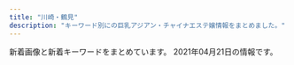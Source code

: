 ```yaml
---
title: "川崎・鶴見"
description: "キーワード別にの巨乳アジアン・チャイナエステ嬢情報をまとめました。"
---
```


新着画像と新着キーワードをまとめています。
2021年04月21日の情報です。

<DmmAffiliateIns />
<KeywordTable
  shops={
    [
    {
        "img_links": [
            "http://t-lucky.work/sp/images/menu/top.jpg",
            "http://t-lucky.work/sp/images/topgirl.jpg",
            "http://t-lucky.work/staff/yumi.jpg",
            "http://t-lucky.work/sp/images/rec1.jpg",
            "http://t-lucky.work/sp/staff/aya.jpg",
            "http://t-lucky.work/sp/staff/yuyu.jpg",
            "http://t-lucky.work/sp/staff/yuki.jpg",
            "http://t-lucky.work/sp/images/pc.jpg",
            "http://t-lucky.work/img/mika1.jpg",
            "http://t-lucky.work/images/6.jpg",
            "http://t-lucky.work/sp/images/ac1.jpg",
            "http://t-lucky.work/staff/aya.jpg",
            "http://t-lucky.work/staff/emi.jpg",
            "http://t-lucky.work/images/b3.jpg",
            "http://t-lucky.work/images/sm.jpg",
            "http://t-lucky.work/img/aya1.jpg",
            "http://t-lucky.work/images/int2.jpg",
            "http://t-lucky.work/sp/img/mika1.jpg",
            "http://t-lucky.work/images/1.jpg",
            "http://t-lucky.work/images/news.jpg",
            "http://t-lucky.work/sp/images/b3.jpg",
            "http://t-lucky.work/sp/menu/interior.jpg",
            "http://t-lucky.work/images/tr.jpg",
            "http://t-lucky.work/sp/images/newsb.jpg",
            "http://t-lucky.work/sp/img/aya1.jpg",
            "http://t-lucky.work/images/sys3.jpg",
            "http://t-lucky.work/sp/staff/rei.jpg",
            "http://t-lucky.work/sp/staff/mika.jpg",
            "http://t-lucky.work/sp/staff/mimi.jpg",
            "http://t-lucky.work/staff/yuyu.jpg",
            "http://t-lucky.work/images/7.jpg",
            "http://t-lucky.work/img/yuki1.jpg",
            "http://t-lucky.work/sp/images/b2.jpg",
            "http://t-lucky.work/images/b2.jpg",
            "http://t-lucky.work/images/8.jpg",
            "http://t-lucky.work/sp/images/footer.jpg",
            "http://t-lucky.work/img/mimi1.jpg",
            "http://t-lucky.work/sp/images/interior_t.jpg",
            "http://t-lucky.work/staff/mika.jpg",
            "http://t-lucky.work/sp/img/emi1.jpg",
            "http://t-lucky.work/sp/images/b1.jpg",
            "http://t-lucky.work/sp/images/head.jpg",
            "http://t-lucky.work/images/ta.jpg",
            "http://t-lucky.work/img/rei1.jpg",
            "http://t-lucky.work/sp/images/news.jpg",
            "http://t-lucky.work/sp/images/staff_t.jpg",
            "http://t-lucky.work/sp/staff/emi.jpg",
            "http://t-lucky.work/images/9.jpg",
            "http://t-lucky.work/images/staff_t.jpg",
            "http://t-lucky.work/sp/img/yuyu1.jpg",
            "http://t-lucky.work/sp/menu/staff.jpg",
            "http://t-lucky.work/staff/rina.jpg",
            "http://t-lucky.work/images/4.jpg",
            "http://t-lucky.work/images/sys1.jpg",
            "http://t-lucky.work/sp/images/int2.jpg",
            "http://t-lucky.work/images/5.jpg",
            "http://t-lucky.work/staff/rei.jpg",
            "http://t-lucky.work/sp/menu/top.jpg",
            "http://t-lucky.work/staff/mimi.jpg",
            "http://t-lucky.work/img/emi1.jpg",
            "http://t-lucky.work/sp/staff/yumi.jpg",
            "http://t-lucky.work/sp/images/sys2.jpg",
            "http://t-lucky.work/sp/images/tel.jpg",
            "http://t-lucky.work/images/sys2.jpg",
            "http://t-lucky.work/staff/yuki.jpg",
            "http://t-lucky.work/images/interior_t.jpg",
            "http://t-lucky.work/sp/images/menu/staff.jpg",
            "http://t-lucky.work/sp/img/yuki1.jpg",
            "http://t-lucky.work/images/3.jpg",
            "http://t-lucky.work/img/yuyu1.jpg",
            "http://t-lucky.work/images/2.jpg",
            "http://t-lucky.work/img/rina1.jpg",
            "http://t-lucky.work/images/int1.jpg",
            "http://t-lucky.work/sp/img/mimi1.jpg",
            "http://t-lucky.work/images/b1.jpg",
            "http://t-lucky.work/sp/images/int1.jpg",
            "http://t-lucky.work/sp/images/sys1.jpg",
            "http://t-lucky.work/sp/img/rina1.jpg",
            "http://t-lucky.work/img/yumi1.jpg",
            "http://t-lucky.work/sp/staff/rina.jpg",
            "http://t-lucky.work/images/sys4.jpg",
            "http://t-lucky.work/images/head.jpg",
            "http://t-lucky.work/sp/images/top.jpg",
            "http://t-lucky.work/sp/img/rei1.jpg",
            "http://t-lucky.work/sp/img/yumi1.jpg",
            "http://t-lucky.work/images/line.png"
        ],
        "keywords": {},
        "station": "\u9db4\u898b\u99c5\u6771\u53e3",
        "name": "Lucky\u30fb\u30e9\u30c3\u30ad\u30fc",
        "url": "http://t-lucky.work/"
    },
    {
        "img_links": [
            "http://es-china.info/images/room2.jpg",
            "http://es-china.info/staff/emi2.jpg",
            "http://es-china.info/staff/ran2.jpg",
            "http://es-china.info/images/s_zysx.png",
            "http://es-china.info/images/line.png",
            "http://es-china.info/staff/risa2.jpg",
            "http://es-china.info/staff/emi1.jpg",
            "http://es-china.info/images/room3.jpg",
            "http://es-china.info/staff/mimi1.jpg",
            "http://es-china.info/images/s_pickup.png",
            "http://es-china.info/images/s_staff.png",
            "http://es-china.info/staff/sayuri1.jpg",
            "http://es-china.info/staff/sasa2.jpg",
            "http://es-china.info/images/no1.png",
            "http://es-china.info/staff/sasa1.jpg",
            "http://es-china.info/images/s_ranking.png",
            "http://es-china.info/staff/risa1.jpg",
            "http://es-china.info/images/mobile.jpg",
            "http://es-china.info/staff/sayuri2.jpg",
            "http://es-china.info/images/s_news.png",
            "http://es-china.info/staff/ran1.jpg",
            "http://es-china.info/images/room4.jpg",
            "http://es-china.info/images/r3.jpg",
            "http://es-china.info/staff/mimi2.jpg",
            "http://es-china.info/images/s_newface.png",
            "http://es-china.info/images/room1.jpg",
            "http://es-china.info/staff/sayuri3.jpg"
        ],
        "name": "\u7652\u5065\u697d",
        "keywords": {
            "C": 13
        },
        "url": "http://es-china.info/",
        "station": "JR\u5ddd\u5d0e\u99c5\u6771\u53e3"
    },
    {
        "station": "JR\u5ddd\u5d0e\u99c5\u6771\u53e3",
        "img_links": [
            "http://www.iyasi-massage.com/images/gallery/gallery_01.jpg",
            "http://www.iyasi-massage.com/images/top/top_05.jpg",
            "http://www.iyasi-massage.com/images/staff/sta_08.jpg",
            "http://www.iyasi-massage.com/images/staff/sta_03.jpg",
            "http://www.iyasi-massage.com/images/home/index_tel.jpg",
            "http://www.iyasi-massage.com/images/staff/sta_01.jpg",
            "http://www.iyasi-massage.com/images/staff/sta_0z2.jpg",
            "http://www.iyasi-massage.com/images/home/QR.png",
            "http://www.iyasi-massage.com/images/home/index_page_top.jpg",
            "http://www.iyasi-massage.com/images/staff_image/staff_d06.jpg",
            "http://www.iyasi-massage.com/images/staff/sta_04.jpg",
            "http://www.iyasi-massage.com/images/gallery/gallery_403.jpg",
            "http://www.iyasi-massage.com/images/staff_one/staff_one_04.jpg",
            "http://www.iyasi-massage.com/images/staff/staff_top.jpg",
            "http://www.iyasi-massage.com/images/staff/sta_021.jpg",
            "http://www.iyasi-massage.com/images/system/syatem_301.jpg",
            "http://www.iyasi-massage.com/images/top/top_02.jpg",
            "http://www.iyasi-massage.com/images/gallery/gallery_404.jpg",
            "http://www.iyasi-massage.com/images/staff/sta_023.jpg",
            "http://www.iyasi-massage.com/images/staff/sta_0z6.jpg",
            "http://www.iyasi-massage.com/images/staff_one/staff_one_02.jpg",
            "http://www.iyasi-massage.com/images/staff/sta_0z9.jpg",
            "http://www.iyasi-massage.com/images/staff_image/staff_d01.jpg",
            "http://www.iyasi-massage.com/images/staff/sta_010.jpg",
            "http://www.iyasi-massage.com/images/top/top_06.jpg",
            "http://www.iyasi-massage.com/images/staff_one/staff_one_07.png",
            "http://www.iyasi-massage.com/images/system/syatem_303.jpg",
            "http://www.iyasi-massage.com/images/gallery/gallery_101.jpg",
            "http://www.iyasi-massage.com/images/gallery/gallery_401.jpg",
            "http://www.iyasi-massage.com/images/staff_image/staff_d03.jpg",
            "http://www.iyasi-massage.com/images/staff_one/staff_one_03.jpg",
            "http://www.iyasi-massage.com/images/gallery/gallery_top.jpg",
            "http://www.iyasi-massage.com/images/home/index_qup.jpg",
            "http://www.iyasi-massage.com/images/top/top_04.jpg",
            "http://www.iyasi-massage.com/images/gallery/gallery_402.jpg",
            "http://www.iyasi-massage.com/images/gallery/gallery_102.jpg",
            "http://www.iyasi-massage.com/images/staff/sta_06.jpg",
            "http://www.iyasi-massage.com/images/home/index_04.jpg",
            "http://www.iyasi-massage.com/images/home/top_qp.jpg",
            "http://www.iyasi-massage.com/images/staff_one/staff_one_top.jpg",
            "http://www.iyasi-massage.com/images/staff/sta_0z12.jpg",
            "http://www.iyasi-massage.com/images/staff_image/staff_d05.jpg",
            "http://www.iyasi-massage.com/images/top/top_08.png",
            "http://www.iyasi-massage.com/images/gallery/gallery_103.jpg",
            "http://www.iyasi-massage.com/images/staff_one/staff_one_05.jpg",
            "http://www.iyasi-massage.com/images/staff_one/staff_one_08.png",
            "http://www.iyasi-massage.com/images/staff_image/staff_d04.jpg",
            "http://www.iyasi-massage.com/images/staff/sta_0z8.jpg",
            "http://www.iyasi-massage.com/images/top/top_01.jpg",
            "http://www.iyasi-massage.com/images/staff/sta_07.jpg",
            "http://www.iyasi-massage.com/images/top/top_03.jpg",
            "http://www.iyasi-massage.com/images/system/syatem_302.jpg",
            "http://www.iyasi-massage.com/images/staff_image/staff_d02.jpg",
            "http://www.iyasi-massage.com/images/home/index_03.jpg",
            "http://www.iyasi-massage.com/images/staff/sta_0z10.jpg",
            "http://www.iyasi-massage.com/images/gallery/gallery_104.jpg",
            "http://www.iyasi-massage.com/images/staff_one/staff_one_01.jpg"
        ],
        "name": "\u6843\u6e90\u90f7",
        "url": "http://www.iyasi-massage.com/",
        "keywords": {}
    },
    {
        "url": "http://www.crownman.tank.jp/",
        "img_links": [
            "http://www.crownman.tank.jp/public/20200130-023314-296.png",
            "http://www.crownman.tank.jp/images/br1.png",
            "http://www.crownman.tank.jp/public/20210219-091840-338.jpeg",
            "http://www.crownman.tank.jp/public/20181101-091932-723.jpeg",
            "http://www.crownman.tank.jp/public/20190928-232507-304.jpeg",
            "http://www.crownman.tank.jp/images/guest.png",
            "http://www.crownman.tank.jp/public/20181102-021325-742.jpeg",
            "http://www.crownman.tank.jp/images/jt.png",
            "http://www.crownman.tank.jp/public/20190928-012818-601.png",
            "http://www.crownman.tank.jp/images/lj.png",
            "http://www.crownman.tank.jp/public/20210128-093735-441.jpeg",
            "http://www.crownman.tank.jp/public/20210319-004011-852.jpeg",
            "http://www.crownman.tank.jp/public/20200922-152824-158.jpeg",
            "http://www.crownman.tank.jp/public/20210309-102855-324.jpeg",
            "http://www.crownman.tank.jp/public/20201225-105416-366.jpeg",
            "http://www.crownman.tank.jp/public/20181103-143855-981.jpeg",
            "http://www.crownman.tank.jp/public/20190103-235102-103.jpeg",
            "http://www.crownman.tank.jp/public/20201114-223303-188.jpeg",
            "http://www.crownman.tank.jp/images/contact.png",
            "http://www.crownman.tank.jp/public/20190614-225752-699.jpeg",
            "http://www.crownman.tank.jp/images/h4.jpg",
            "http://www.crownman.tank.jp/images/h5.jpg",
            "http://www.crownman.tank.jp/public/20201211-095701-493.jpeg",
            "http://www.crownman.tank.jp/public/20201016-024617-911.jpeg",
            "http://www.crownman.tank.jp/images/fj.png",
            "http://www.crownman.tank.jp/public/20210214-132800-589.jpeg",
            "http://www.crownman.tank.jp/public/20181102-021343-999.jpeg",
            "http://www.crownman.tank.jp/images/h01.jpg",
            "http://www.crownman.tank.jp/public/20181126-115300-843.jpeg",
            "http://www.crownman.tank.jp/public/20190512-114325-285.jpeg",
            "http://www.crownman.tank.jp/public/20201211-095449-581.jpeg",
            "http://www.crownman.tank.jp/images/h3.jpg",
            "http://www.crownman.tank.jp/public/20190410-032921-983.jpeg",
            "http://www.crownman.tank.jp/images/br.png",
            "http://www.crownman.tank.jp/images/scrollToTop.png",
            "http://www.crownman.tank.jp/public/20200928-014318-832.jpeg",
            "http://www.crownman.tank.jp/public/20210315-113348-885.jpeg",
            "http://www.crownman.tank.jp/public/20210217-094543-773.jpeg",
            "http://www.crownman.tank.jp/public/20200304-222724-586.jpeg",
            "http://www.crownman.tank.jp/public/20190920-175927-867.png",
            "http://www.crownman.tank.jp/public/20200829-001214-615.jpeg",
            "http://www.crownman.tank.jp/public/20191017-031453-306.jpeg",
            "http://www.crownman.tank.jp/public/20191122-211211-352.jpeg",
            "http://www.crownman.tank.jp/public/20190321-014538-796.jpeg",
            "http://www.crownman.tank.jp/public/20210208-142304-974.jpeg",
            "http://www.crownman.tank.jp/public/20210414-180217-393.jpeg",
            "http://www.crownman.tank.jp/public/20200829-204316-579.jpeg",
            "http://www.crownman.tank.jp/public/20210226-091700-151.jpeg",
            "http://www.crownman.tank.jp/public/20190404-200155-177.jpeg",
            "http://www.crownman.tank.jp/public/20181102-021404-733.jpeg",
            "http://www.crownman.tank.jp/public/20191102-172721-416.jpeg",
            "http://www.crownman.tank.jp/ueditor/php/upload/image/20181102/1541123069868367.jpg",
            "http://www.crownman.tank.jp/public/20210225-132107-806.jpeg",
            "http://www.crownman.tank.jp/public/20190516-130732-500.jpeg",
            "http://www.crownman.tank.jp/public/20181102-021419-221.jpeg",
            "http://www.crownman.tank.jp/public/20200204-100659-677.jpeg",
            "http://www.crownman.tank.jp/ueditor/php/upload/image/20200828/1598625782230952.jpeg",
            "http://www.crownman.tank.jp/public/20190809-023452-629.jpeg",
            "http://www.crownman.tank.jp/public/20191030-124226-262.jpeg",
            "http://www.crownman.tank.jp/images/h02.jpg",
            "http://www.crownman.tank.jp/images/zj.png",
            "http://www.crownman.tank.jp/images/xw.png",
            "http://www.crownman.tank.jp/images/lyb.png"
        ],
        "station": "JR\u9db4\u898b\u99c5",
        "keywords": {
            "\u30bb\u30af\u30b7\u30fc": 2
        },
        "name": "\u30af\u30e9\u30a6\u30f3\u30fbCrown"
    },
    {
        "keywords": {
            "D": 9,
            "86": 9
        },
        "name": "\u53f0\u6e7e\u5f0f\u9db4\u898b\u30ea\u30e9\u30af\u30bc\u30fc\u30b7\u30e7\u30f3",
        "url": "http://xn--vckg5a9gugx77pgi4bmma.net/",
        "station": "JR\u9db4\u898b\u99c5\u6771\u53e3",
        "img_links": [
            "http://xn--vckg5a9gugx77pgi4bmma.net/images/cg02.jpg",
            "http://xn--vckg5a9gugx77pgi4bmma.net/images/sruru.jpg",
            "http://xn--vckg5a9gugx77pgi4bmma.net/images/r0.jpg",
            "http://xn--vckg5a9gugx77pgi4bmma.net/images/news.png",
            "http://xn--vckg5a9gugx77pgi4bmma.net/images/cg01.jpg",
            "http://xn--vckg5a9gugx77pgi4bmma.net/images/precau.png",
            "http://xn--vckg5a9gugx77pgi4bmma.net/images/top.png",
            "http://xn--vckg5a9gugx77pgi4bmma.net/images/cg03.jpg",
            "http://xn--vckg5a9gugx77pgi4bmma.net/images/staff_s.png",
            "http://xn--vckg5a9gugx77pgi4bmma.net/images/evetop.png",
            "http://xn--vckg5a9gugx77pgi4bmma.net/images/kan.jpg"
        ]
    },
    {
        "keywords": {
            "C": 16,
            "83": 2,
            "82": 2
        },
        "url": "http://kafu.ests.co/",
        "img_links": [
            "http://kafu.ests.co/images/nbj3.jpg",
            "http://kafu.ests.co/images/s_staff1.jpg",
            "http://kafu.ests.co/images/s_link.jpg",
            "http://kafu.ests.co/images/s_pick.jpg",
            "http://kafu.ests.co/images/room2.jpg",
            "http://kafu.ests.co/photos/sites/7/2017/10/2017101205420065.jpg",
            "http://kafu.ests.co/images/room3.jpg",
            "http://kafu.ests.co/images/nbj1.jpg",
            "http://kafu.ests.co/images/room1.jpg",
            "http://kafu.ests.co/images/line.jpg",
            "http://kafu.ests.co/images/s_news.jpg",
            "http://kafu.ests.co/photos/sites/7/2017/10/2017100904034561.png",
            "http://kafu.ests.co/images/top.png",
            "http://kafu.ests.co/photos/sites/7/2017/10/2017100904034443.png",
            "http://kafu.ests.co/images/mobile.jpg",
            "http://kafu.ests.co/images/s_face.jpg",
            "http://kafu.ests.co/images/s_staff.jpg",
            "http://kafu.ests.co/images/n3.jpg",
            "http://kafu.ests.co/images/room4.jpg",
            "http://kafu.ests.co/photos/sites/7/2017/10/2017101205420191.jpg",
            "http://kafu.ests.co/images/n1.jpg",
            "http://kafu.ests.co/photos/sites/7/2017/02/2.jpg",
            "http://kafu.ests.co/images/face_bj3.jpg",
            "http://kafu.ests.co/images/s_mobile.jpg",
            "http://kafu.ests.co/photos/sites/7/2017/02/1.jpg",
            "http://kafu.ests.co/images/face_bj.jpg"
        ],
        "station": "JR\u77e2\u5411\u99c5\u897f\u53e3",
        "name": "\u5bf5\u6df1\u82b1\u98a8"
    },
    {
        "keywords": {
            "86": 1,
            "D": 2,
            "C": 12,
            "87": 1
        },
        "name": "\u671d\u9732",
        "url": "http://asatsuyu-es.com/",
        "img_links": [
            "http://asatsuyu-es.com/images/picktiao.jpg",
            "http://asatsuyu-es.com/images/newfacetiao.jpg",
            "http://asatsuyu-es.com/images/st04.jpg",
            "http://asatsuyu-es.com/images/st03.jpg",
            "http://asatsuyu-es.com/images/room1.jpg",
            "http://asatsuyu-es.com/images/st05b.jpg",
            "http://asatsuyu-es.com/images/room2.jpg",
            "http://asatsuyu-es.com/images/st01.jpg",
            "http://asatsuyu-es.com/images/room6.jpg",
            "http://asatsuyu-es.com/images/zi_staff.png",
            "http://asatsuyu-es.com/images/newtiao.jpg",
            "http://asatsuyu-es.com/images/st02.jpg",
            "http://asatsuyu-es.com/images/mobile.jpg",
            "http://asatsuyu-es.com/images/top01.jpg",
            "http://asatsuyu-es.com/images/room4.jpg",
            "http://asatsuyu-es.com/images/st03b.jpg",
            "http://asatsuyu-es.com/images/room3.jpg",
            "http://asatsuyu-es.com/images/st05.jpg"
        ],
        "station": "JR\u9db4\u898b\u99c5\u897f\u53e3"
    },
    {
        "img_links": [
            "http://rabbit.est.cm/photos/sites/29/2017/03/188375621118420915.jpg",
            "http://rabbit.est.cm/images/s_news.png",
            "http://rabbit.est.cm/images/s_staff.png",
            "http://rabbit.est.cm/images/nbj2.jpg",
            "http://rabbit.est.cm/photos/sites/29/2017/03/girls03.jpg",
            "http://rabbit.est.cm/photos/sites/29/2017/09/2017090411494123.jpg",
            "http://rabbit.est.cm/photos/sites/29/2017/02/3.jpg",
            "http://rabbit.est.cm/images/top.jpg",
            "http://rabbit.est.cm/images/acc5.jpg",
            "http://rabbit.est.cm/images/acc2.jpg",
            "http://rabbit.est.cm/images/nbj3.jpg",
            "http://rabbit.est.cm/images/acc3.jpg",
            "http://rabbit.est.cm/images/acc4.jpg",
            "http://rabbit.est.cm/photos/sites/29/2020/11/2020110707012088.jpg",
            "http://rabbit.est.cm/photos/sites/29/2017/04/01.jpg",
            "http://rabbit.est.cm/images/mobile.jpg",
            "http://rabbit.est.cm/images/pick.png",
            "http://rabbit.est.cm/photos/sites/29/2018/08/2018081709473259.jpg"
        ],
        "keywords": {
            "86": 12,
            "D": 12
        },
        "name": "\u7e01\u5712",
        "station": "JR\u5ddd\u5d0e\u99c5\u6771\u53e3",
        "url": "http://rabbit.est.cm/"
    },
    {
        "url": "https://tsurumi-mensesthe.com/",
        "img_links": [
            "https://tsurumi-mensesthe.com/staff/yuyu-top.jpg",
            "https://tsurumi-mensesthe.com/images/esthe4.jpg",
            "https://tsurumi-mensesthe.com/massage/2021/04/20/yuyu-s1.jpg",
            "https://tsurumi-mensesthe.com/icon/yelp.png",
            "https://tsurumi-mensesthe.com/staff/new-top.jpg",
            "https://tsurumi-mensesthe.com/icon/facebook.png",
            "https://inage-mensesthe.com/icon/facebook.png",
            "https://tsurumi-mensesthe.com/staff/riri-s1.jpg",
            "https://tsurumi-mensesthe.com/images/esthe2.jpg",
            "https://tsurumi-mensesthe.com/staff/momoka-s2.jpg",
            "https://tsurumi-mensesthe.com/massage/2021/03/01/miki-s1.jpg",
            "https://tsurumi-mensesthe.com/staff/yuyu-l1.jpg",
            "https://tsurumi-mensesthe.com/staff/new-s1.jpg",
            "https://tsurumi-mensesthe.com/staff/riri-l1.jpg",
            "https://tsurumi-mensesthe.com/staff/miki-s2.jpg",
            "https://tsurumi-mensesthe.com/staff/yura-l2.jpg",
            "https://tsurumi-mensesthe.com/images/main1.jpg",
            "https://tsurumi-mensesthe.com/icon/twitter.png",
            "https://tsurumi-mensesthe.com/staff/yura-top.jpg",
            "https://tsurumi-mensesthe.com/room/room-l4.jpg",
            "https://tsurumi-mensesthe.com/staff/momoka-l2.jpg",
            "https://tsurumi-mensesthe.com/staff/miki-l1.jpg",
            "https://tsurumi-mensesthe.com/staff/miki-top.jpg",
            "https://tsurumi-mensesthe.com/staff/momoka-top.jpg",
            "https://tsurumi-mensesthe.com/staff/miki-l2.jpg",
            "https://tsurumi-mensesthe.com/staff/yuyu-s1.jpg",
            "https://tsurumi-mensesthe.com/staff/momoka-l3.jpg",
            "https://tsurumi-mensesthe.com/images/header3.png",
            "https://tsurumi-mensesthe.com/massage/2021/03/09/new-s1.jpg",
            "https://tsurumi-mensesthe.com/images/clear.png",
            "https://tsurumi-mensesthe.com/staff/yura-s3.jpg",
            "https://tsurumi-mensesthe.com/footer/footer-tel.png",
            "https://tsurumi-mensesthe.com/footer/footer-line.png",
            "https://tsurumi-mensesthe.com/icon/line.png",
            "https://inage-mensesthe.com/icon/twitter.png",
            "https://tsurumi-mensesthe.com/room/room-l2.jpg",
            "https://inage-mensesthe.com/icon/yelp.png",
            "https://tsurumi-mensesthe.com/massage/2020/11/22/coco-s3.jpg",
            "https://tsurumi-mensesthe.com/staff/new-l1.jpg",
            "https://tsurumi-mensesthe.com/massage/2021/01/05/stand-by.jpg",
            "https://tsurumi-mensesthe.com/staff/riri-l2.jpg",
            "https://tsurumi-mensesthe.com/staff/yura-l1.jpg",
            "https://tsurumi-mensesthe.com/footer/footer-staff.png",
            "https://tsurumi-mensesthe.com/images/main-sp.jpg",
            "https://tsurumi-mensesthe.com/room/room-l1.jpg",
            "https://tsurumi-mensesthe.com/staff/momoka-s3.jpg",
            "https://tsurumi-mensesthe.com/room/room-l3.jpg",
            "https://tsurumi-mensesthe.com/staff/miki-s1.jpg",
            "https://tsurumi-mensesthe.com/staff/riri-top.jpg",
            "https://tsurumi-mensesthe.com/staff/yura-s2.jpg",
            "https://tsurumi-mensesthe.com/images/esthe1.jpg",
            "https://tsurumi-mensesthe.com/staff/momoka-l1.jpg",
            "https://tsurumi-mensesthe.com/staff/momoka-s1.jpg",
            "https://inage-mensesthe.com/icon/line.png",
            "https://tsurumi-mensesthe.com/staff/sora-s1.jpg",
            "https://tsurumi-mensesthe.com/images/esthe3.jpg",
            "https://tsurumi-mensesthe.com/images/qrcode.png",
            "https://tsurumi-mensesthe.com/staff/yura-s1.jpg",
            "https://tsurumi-mensesthe.com/staff/riri-s2.jpg",
            "https://tsurumi-mensesthe.com/staff/yura-l3.jpg"
        ],
        "keywords": {
            "85": 21,
            "90": 7,
            "88": 14
        },
        "name": "sweet",
        "station": "JR\u9db4\u898b\u99c5\u897f\u53e3"
    },
    {
        "url": "http://relax-aroma.xyz/",
        "keywords": {},
        "station": "JR\u9db4\u898b\u99c5\u6771\u53e3",
        "name": "\u30a2\u30f3\u30b8\u30e5",
        "img_links": [
            "http://relax-aroma.xyz/images/sw_tel.png",
            "http://relax-aroma.xyz/images/icon_new.png",
            "http://relax-aroma.xyz/images/cg02.jpg",
            "http://relax-aroma.xyz/images/sw_home.png",
            "http://relax-aroma.xyz/images/con03.jpg",
            "http://relax-aroma.xyz/images/sys01.jpg",
            "http://relax-aroma.xyz/images/cg03.jpg",
            "http://relax-aroma.xyz/images/sys03.jpg",
            "http://relax-aroma.xyz/images/head_therapist.jpg",
            "http://relax-aroma.xyz/images/con01.jpg",
            "http://relax-aroma.xyz/images/cg05.jpg",
            "http://relax-aroma.xyz/images/cg01.jpg",
            "http://relax-aroma.xyz/images/con02.jpg",
            "http://relax-aroma.xyz/images/mainvisual_01.jpg",
            "http://relax-aroma.xyz/images/mainvisual_01_s.jpg",
            "http://relax-aroma.xyz/images/head_interior.jpg",
            "http://relax-aroma.xyz/images/req_03.jpg",
            "http://relax-aroma.xyz/images/cg06.jpg",
            "http://relax-aroma.xyz/images/sys02.jpg",
            "http://relax-aroma.xyz/images/sns_9_pink.jpg",
            "http://relax-aroma.xyz/images/cg04.jpg",
            "http://relax-aroma.xyz/images/trigger.jpg",
            "http://relax-aroma.xyz/images/mainvisual_02.jpg"
        ]
    },
    {
        "img_links": [
            "http://www.play-land.work/images/head.jpg",
            "http://www.play-land.work/img/yukari1.jpg",
            "http://www.play-land.work/sp/images/4.jpg",
            "http://www.play-land.work/images/b2.jpg",
            "http://www.play-land.work/sp/images/interior_t.png",
            "http://www.play-land.work/sp/images/line.jpg",
            "http://www.play-land.work/images/4.jpg",
            "http://www.play-land.work/img/hinano1.jpg",
            "http://www.play-land.work/images/b1.jpg",
            "http://www.play-land.work/sp/images/tel.png",
            "http://www.play-land.work/sp/staff/hinano.jpg",
            "http://www.play-land.work/sp/img/yukari1.jpg",
            "http://www.play-land.work/sp/staff/yukari.jpg",
            "http://www.play-land.work/images/line.jpg",
            "http://www.play-land.work/images/ac1.jpg",
            "http://www.play-land.work/images/b3.jpg",
            "http://www.play-land.work/staff/hinano.jpg",
            "http://www.play-land.work/sp/images/int3.jpg",
            "http://www.play-land.work/images/b4.jpg",
            "http://www.play-land.work/images/sys1.jpg",
            "http://www.play-land.work/sp/images/b2.jpg",
            "http://www.play-land.work/sp/images/1.jpg",
            "http://www.play-land.work/sp/img/hosino1.jpg",
            "http://www.play-land.work/sp/images/b3.jpg",
            "http://www.play-land.work/sp/img/saki1.jpg",
            "http://www.play-land.work/sp/images/3.jpg",
            "http://www.play-land.work/sp/images/2.jpg",
            "http://www.play-land.work/images/newface.jpg",
            "http://www.play-land.work/images/twitter_t.jpg",
            "http://www.play-land.work/sp/images/int4.jpg",
            "http://www.play-land.work/sp/images/rec1.jpg",
            "http://www.play-land.work/images/sys2.jpg",
            "http://www.play-land.work/sp/images/b1.jpg",
            "http://www.play-land.work/images/tgirl.jpg",
            "http://www.play-land.work/sp/staff/saki.jpg",
            "http://www.play-land.work/sp/images/rec2.png",
            "http://www.play-land.work/sp/images/sys3.png",
            "http://www.play-land.work/sp/img/hinano1.jpg",
            "http://www.play-land.work/images/rec2.jpg",
            "http://www.play-land.work/img/saki1.jpg",
            "http://www.play-land.work/sp/images/topgirl.png",
            "http://www.play-land.work/sp/images/ac1.jpg",
            "http://www.play-land.work/images/sys3.jpg",
            "http://www.play-land.work/sp/images/sys2.png",
            "http://www.play-land.work/sp/images/int2.jpg",
            "http://www.play-land.work/images/3.jpg",
            "http://www.play-land.work/staff/hosino.jpg",
            "http://www.play-land.work/sp/images/newface.png",
            "http://www.play-land.work/images/staff_t.jpg",
            "http://www.play-land.work/sp/images/footer.jpg",
            "http://www.play-land.work/sp/staff/hosino.jpg",
            "http://www.play-land.work/sp/images/sys1.png",
            "http://www.play-land.work/images/2.jpg",
            "http://www.play-land.work/img/hosino1.jpg",
            "http://www.play-land.work/images/rec1.jpg",
            "http://www.play-land.work/images/interior_t.jpg",
            "http://www.play-land.work/sp/images/int1.png",
            "http://www.play-land.work/staff/yukari.jpg",
            "http://www.play-land.work/sp/images/staff_t.png",
            "http://www.play-land.work/images/int1.jpg",
            "http://www.play-land.work/sp/images/twitter.png",
            "http://www.play-land.work/images/int2.jpg",
            "http://www.play-land.work/sp/images/head.jpg",
            "http://www.play-land.work/images/sm.jpg",
            "http://www.play-land.work/images/1.jpg",
            "http://www.play-land.work/staff/saki.jpg"
        ],
        "station": "\u4eac\u6025\u9db4\u898b\u99c5\u6771\u53e3",
        "name": "HaNa",
        "url": "http://www.play-land.work",
        "keywords": {}
    },
    {
        "url": "http://tsurumi-est.xyz/",
        "station": "\u4eac\u6025\u9db4\u898b\u99c5\u6771\u53e3",
        "img_links": [
            "http://tsurumi-est.xyz/images/g5.jpg",
            "http://tsurumi-est.xyz/images/s_staff.png",
            "http://tsurumi-est.xyz/images/g0.jpg",
            "http://tsurumi-est.xyz/images/g3.jpg",
            "http://tsurumi-est.xyz/images/s_staff1.png",
            "http://tsurumi-est.xyz/images/top.jpg",
            "http://tsurumi-est.xyz/images/g1.jpg",
            "http://tsurumi-est.xyz/images/g2.jpg",
            "http://cdn.dino-es.com/images/logo/88x31NewDinoEs.png",
            "http://tsurumi-est.xyz/images/int2.jpg",
            "http://tsurumi-est.xyz/g2.jpg",
            "http://tsurumi-est.xyz/images/mens-esthe1.png",
            "http://tsurumi-est.xyz/g0.jpg",
            "http://tsurumi-est.xyz/images/mobile.png",
            "http://tsurumi-est.xyz/g3.jpg",
            "http://momipara.jp/img/link/momi88.jpg",
            "http://tsurumi-est.xyz/g1.jpg",
            "http://tsurumi-est.xyz/images/flash2.jpg",
            "http://tsurumi-est.xyz/images/flash.jpg",
            "http://tsurumi-est.xyz/images/int1.jpg"
        ],
        "keywords": {
            "D": 4,
            "E": 2,
            "C": 16
        },
        "name": "Smile"
    },
    {
        "station": "JR\u77e2\u5411\u99c5\u897f\u53e3",
        "name": "\u697d\u3057\u3044",
        "keywords": {
            "83": 2,
            "85": 1,
            "86": 4,
            "C": 8,
            "D": 7
        },
        "url": "https://tanoshii.xyz.mn/",
        "img_links": [
            "https://tanoshii.xyz.mn/photos/sites/44/2021/03/2021031809341334.jpg",
            "https://tanoshii.xyz.mn/images/news.jpg",
            "https://tanoshii.xyz.mn/photos/sites/44/2021/03/2021031809341515.jpg",
            "https://tanoshii.xyz.mn/photos/sites/44/2021/03/2021031809341496.jpg",
            "https://tanoshii.xyz.mn/images/s_link.png",
            "https://tanoshii.xyz.mn/images/mobile.jpg",
            "https://tanoshii.xyz.mn/images/s_staff.png",
            "https://tanoshii.xyz.mn/images/ntop.png",
            "https://tanoshii.xyz.mn/photos/sites/44/2021/04/2021042002383288.jpg",
            "https://tanoshii.xyz.mn/photos/sites/44/2021/03/2021031809341697.jpg",
            "https://tanoshii.xyz.mn/images/top.png"
        ]
    },
    {
        "img_links": [
            "https://www.pal-spa.com/img/blog/palspa_blog_20191201_aica7.jpg",
            "https://www.pal-spa.com/img/blog/palspa_blog_20200803_ai3.jpg",
            "https://www.pal-spa.com/img/girl/main/smain242efb09e433a238cc9c94272805945bf96.jpg",
            "https://www.pal-spa.com/img/blog/palspa_blog_20200316_aya9.jpg",
            "https://www.pal-spa.com/img/girl/main/smain32344cc176e6519c5cfcaa30cdb6b3d4ae6.jpg",
            "https://www.pal-spa.com/img/girl/list/slist24940766e3a46af57756429b6407dea11e.jpg",
            "https://www.pal-spa.com/img/girl/main/smain215a4782a043e7ca29f58aba8d6552a2d6e.jpg",
            "https://www.pal-spa.com/img/blog/palspa_blog_20200316_aya10.jpg",
            "https://www.pal-spa.com/img/girl/main/smain29126f46703ae5614cc6531d2d744ef64cb.jpg",
            "https://www.pal-spa.com/img/girl/main/smain355497d0fc321a60342a97907dcf15eddb4.jpg",
            "https://www.pal-spa.com/img/girl/main/smain34264ec295988800531cb0f78cdcfbcb9cf.jpg",
            "https://www.pal-spa.com/img/girl/main/smain43f417400ac5884575399559541bcf4c17.jpg",
            "https://www.pal-spa.com/img/girl/main/smain92489e4bc2f68cb6c1df5f2c0780e53ef2.jpg",
            "https://www.pal-spa.com/img/girl/main/smain81aaf0584954cf78c6fa0e4d5235d359c9.jpg",
            "https://www.pal-spa.com/img/blog/palspa_blog_20200316_aya5.jpg",
            "https://www.pal-spa.com/img/girl/main/smain3438922ce8484534d2b75a91ab7a300e6de.jpg",
            "https://www.pal-spa.com/img/camp/camp_20210419_newface.jpg",
            "https://www.pal-spa.com/img/girl/list/swest31f19f00dae05be97f6dce6cb5dbe8eec8.jpg",
            "https://www.pal-spa.com/img/girl/main/smain284aa054b0383cc218664f07c55c4e1d3f0.jpg",
            "https://www.pal-spa.com/img/girl/main/smain831caefc8aa890323cc659f5abf9da1937.jpg",
            "https://www.pal-spa.com/img/girl/list/swest81caefc8aa890323cc659f5abf9da1937.jpg",
            "https://www.pal-spa.com/img/girl/list/slist29b91c9bcc8e157811f43836e0e81c7a7e.jpg",
            "https://www.pal-spa.com/img/blog/palspa_blog_20191201_aica4.jpg",
            "https://www.pal-spa.com/img/material/massage_sentai3.jpg",
            "https://www.pal-spa.com/img/blog/palspa_blog_20210120_haruka3.jpg",
            "https://www.pal-spa.com/img/girl/main/smain311813891f0a4f13a5dcec2552f803dff41.jpg",
            "https://www.pal-spa.com/img/blog/palspa_blog_20200316_aya8.jpg",
            "https://www.pal-spa.com/img/girl/main/smain32544cc176e6519c5cfcaa30cdb6b3d4ae6.jpg",
            "https://www.pal-spa.com/img/material/massage_sentai2.jpg",
            "https://www.pal-spa.com/img/girl/list/swest32552450a07c5e6fcf616569ce56276f28.jpg",
            "https://www.pal-spa.com/img/girl/list/swest2815022380c60cdc7043c4ec074cee02f5.jpg",
            "https://www.pal-spa.com/img/girl/main/smain339afba4e500f33ea543f800c8238c1f49.jpg",
            "https://www.pal-spa.com/img/blog/palspa_blog_20200316_aya4.jpg",
            "https://www.pal-spa.com/img/blog/postimage20191205024146.jpg",
            "https://www.pal-spa.com/img/girl/pickup/pickup20200923134207.jpg",
            "https://www.pal-spa.com/img/girl/list/sface2815022380c60cdc7043c4ec074cee02f5.jpg",
            "https://www.pal-spa.com/img/blog/palspa_blog_20191201_aica3.jpg",
            "https://www.pal-spa.com/img/blog/palspa_blog_20200803_ai4.jpg",
            "https://www.pal-spa.com/img/blog/postimage20200112225143.jpg",
            "https://www.pal-spa.com/img/girl/main/smain2944975d1e88a92635112090a18fddfe496.jpg",
            "https://www.pal-spa.com/img/blog/palspa_blog_20210419_yuki5.jpg",
            "https://www.pal-spa.com/img/girl/pickup/pickup20200822150116.jpg",
            "https://www.pal-spa.com/img/girl/list/slist31991bce11ee745ecab812af3ff1cb34c6.jpg",
            "https://www.pal-spa.com/img/girl/main/smain31aa1148d56856a2cfde4a3dfdd8d1c5ed.jpg",
            "https://www.pal-spa.com/img/girl/main/smain295c66d8a8ea77ad563b7a5d4d245be38c5.jpg",
            "https://www.pal-spa.com/img/girl/main/smain851caefc8aa890323cc659f5abf9da1937.jpg",
            "https://www.pal-spa.com/img/blog/palspa_blog_20200113_miyuki1.jpg",
            "https://www.pal-spa.com/img/camp/camp_20210405.jpg",
            "https://www.pal-spa.com/img/girl/main/smain28209dcea86d45d39c34084233d3f05abd3.jpg",
            "https://www.pal-spa.com/img/blog/postimage20191201162035.jpg",
            "https://www.pal-spa.com/img/girl/main/smain32244cc176e6519c5cfcaa30cdb6b3d4ae6.jpg",
            "https://www.pal-spa.com/img/girl/list/sface21a4782a043e7ca29f58aba8d6552a2d6e.jpg",
            "https://www.pal-spa.com/img/girl/main/smain211a4782a043e7ca29f58aba8d6552a2d6e.jpg",
            "https://www.pal-spa.com/img/girl/list/sface41179e3d7fbd9c1dd52f6aa2a671ce0bd.jpg",
            "https://www.pal-spa.com/img/girl/main/smain424a6d03832c91a865b6562a3dc842e51a.jpg",
            "https://www.pal-spa.com/img/girl/list/slist82771fec40d02127b42e7e4941a97d5e8.jpg",
            "https://www.pal-spa.com/img/blog/palspa_blog_20191204_izumi5.jpg",
            "https://www.pal-spa.com/img/girl/list/sface24254584407bed049e349a41c5443a4345.jpg",
            "https://www.pal-spa.com/img/girl/list/sface3c2ba25b14b61f54befa1ec672e487350.jpg",
            "https://www.pal-spa.com/img/blog/postimage20200805131611.jpg",
            "https://www.pal-spa.com/img/girl/main/smain3458922ce8484534d2b75a91ab7a300e6de.jpg",
            "https://www.pal-spa.com/img/blog/palspa_blog_20191204_erica2.jpg",
            "https://www.pal-spa.com/img/girl/main/smain285aa054b0383cc218664f07c55c4e1d3f0.jpg",
            "https://www.pal-spa.com/img/blog/palspa_blog_20200316_aya7.jpg",
            "https://www.pal-spa.com/img/girl/list/slist2803b6e28547718e5f6d36e0d1c631fbcd.jpg",
            "https://www.pal-spa.com/img/blog/postimage20190823184018.jpg",
            "https://www.pal-spa.com/img/girl/list/swest95fea8ce189d2417d922eb9079627b3ac.jpg",
            "https://www.pal-spa.com/img/blog/palspa_blog_20191201_aica6.jpg",
            "https://www.pal-spa.com/img/girl/list/sface9b20525be57ec14c2cab254b7f38bd4df.jpg",
            "https://www.pal-spa.com/img/girl/main/smain2332be10adc295a0fc3adfdb5b77838c4a7.jpg",
            "https://www.pal-spa.com/img/girl/main/smain91489e4bc2f68cb6c1df5f2c0780e53ef2.jpg",
            "https://www.pal-spa.com/img/blog/palspa_blog_20191204_izumi3.jpg",
            "https://www.pal-spa.com/img/girl/main/smain351f2458e832a4198c757c4a20f24e7b77f.jpg",
            "https://www.pal-spa.com/img/girl/main/smain212a4782a043e7ca29f58aba8d6552a2d6e.jpg",
            "https://www.pal-spa.com/img/blog/postimage20200316071533.jpg",
            "https://www.pal-spa.com/img/blog/palspa_blog_20191201_yui6.jpg",
            "https://www.pal-spa.com/img/girl/list/sface232be10adc295a0fc3adfdb5b77838c4a7.jpg",
            "https://www.pal-spa.com/img/girl/main/smain315f04254ecea9c57f49748c46b01a7664c.jpg",
            "https://www.pal-spa.com/img/blog/palspa_blog_20200316_aya3.jpg",
            "https://www.pal-spa.com/img/girl/main/smain354497d0fc321a60342a97907dcf15eddb4.jpg",
            "https://www.pal-spa.com/img/girl/list/swest35285c827d9511f0950a18b392ca14bbe6.jpg",
            "https://www.pal-spa.com/img/material/massage_siatu2.jpg",
            "https://www.pal-spa.com/img/blog/palspa_blog_20200803_ai8.jpg",
            "https://www.pal-spa.com/img/girl/main/smain313cf1a94bbeb47fd61d9c8a0ac5715f220.jpg",
            "https://www.pal-spa.com/img/blog/palspa_blog_20200113_miyuki2.jpg",
            "https://www.pal-spa.com/img/blog/palspa_blog_20210419_yuki7.jpg",
            "https://www.pal-spa.com/img/girl/main/smain32aa1148d56856a2cfde4a3dfdd8d1c5ed.jpg",
            "https://www.pal-spa.com/img/material/massage_sentai1.jpg",
            "https://www.pal-spa.com/img/blog/palspa_blog_20210419_yuki4.jpg",
            "https://www.pal-spa.com/img/girl/pickup/pickup20200730025343.jpg",
            "https://www.pal-spa.com/img/blog/palspa_blog_20200113_miyuki7.jpg",
            "https://www.pal-spa.com/img/blog/palspa_blog_20191204_erica7.jpg",
            "https://www.pal-spa.com/img/blog/palspa_blog_20200803_ai6.jpg",
            "https://www.pal-spa.com/img/girl/list/slist9224bead323710d8ed7f0640125518c54.jpg",
            "https://www.pal-spa.com/img/blog/palspa_blog_20191204_erica6.jpg",
            "https://www.pal-spa.com/img/blog/palspa_blog_20200803_ai1.jpg",
            "https://www.pal-spa.com/img/girl/main/smain841caefc8aa890323cc659f5abf9da1937.jpg",
            "https://www.pal-spa.com/img/girl/main/smain411179e3d7fbd9c1dd52f6aa2a671ce0bd.jpg",
            "https://www.pal-spa.com/img/blog/palspa_blog_20191204_izumi1.jpg",
            "https://www.pal-spa.com/img/blog/palspa_blog_20191201_aica1.jpg",
            "https://www.pal-spa.com/img/girl/main/smain2934975d1e88a92635112090a18fddfe496.jpg",
            "https://www.pal-spa.com/img/girl/list/slist34fb1e5b054a6796aafb6d24f36ac90950.jpg",
            "https://www.pal-spa.com/img/girl/list/slist256b08026e0fe59c124751f4ba2dce9484.jpg",
            "https://www.pal-spa.com/img/camp/camp_20210405sp.jpg",
            "https://www.pal-spa.com/img/blog/palspa_blog_20191201_yui4.jpg",
            "https://www.pal-spa.com/img/blog/palspa_blog_20191204_izumi4.jpg",
            "https://www.pal-spa.com/img/girl/list/swest2934a16061b4519bc353f475021810bbc2.jpg",
            "https://www.pal-spa.com/img/girl/main/smain254b45d339d6509c6b7779e499e2a9b6ba6.jpg",
            "https://www.pal-spa.com/img/girl/main/smain312cf1a94bbeb47fd61d9c8a0ac5715f220.jpg",
            "https://www.pal-spa.com/img/blog/palspa_blog_20191201_yui1.jpg",
            "https://www.pal-spa.com/img/girl/main/smain281fd9bc58195da2c4f8c318534044e362e.jpg",
            "https://www.pal-spa.com/img/girl/pickup/pickup20210315213817.jpg",
            "https://www.pal-spa.com/img/girl/main/smain251b45d339d6509c6b7779e499e2a9b6ba6.jpg",
            "https://www.pal-spa.com/img/blog/palspa_blog_20200316_aya2.jpg",
            "https://www.pal-spa.com/img/girl/list/sface2934a16061b4519bc353f475021810bbc2.jpg",
            "https://www.pal-spa.com/img/girl/main/smain3525044e0e79b6d94578c6c78296fb853e4.jpg",
            "https://www.pal-spa.com/img/girl/main/smain213a4782a043e7ca29f58aba8d6552a2d6e.jpg",
            "https://www.pal-spa.com/img/blog/palspa_blog_20191204_erica3.jpg",
            "https://www.pal-spa.com/img/girl/main/smain255b45d339d6509c6b7779e499e2a9b6ba6.jpg",
            "https://www.pal-spa.com/img/blog/palspa_blog_20191201_aica5.jpg",
            "https://www.pal-spa.com/img/girl/main/smain94ef1bf25458f90407a4281129029fee02.jpg",
            "https://www.pal-spa.com/img/girl/list/slist2384c844601b0fd2f7aabfe4a5a12163b7.jpg",
            "https://www.pal-spa.com/img/blog/palspa_blog_20200113_miyuki4.jpg",
            "https://www.pal-spa.com/img/blog/palspa_blog_20200803_ai9.jpg",
            "https://www.pal-spa.com/img/blog/palspa_blog_20191204_izumi7.jpg",
            "https://www.pal-spa.com/img/blog/palspa_blog_20191204_erica4.jpg",
            "https://www.pal-spa.com/img/blog/palspa_blog_20200316_aya1.jpg",
            "https://www.pal-spa.com/img/blog/palspa_blog_20191201_aica2.jpg",
            "https://www.pal-spa.com/img/girl/main/smain341fb1e5b054a6796aafb6d24f36ac90950.jpg",
            "https://www.pal-spa.com/img/girl/list/swest21a4782a043e7ca29f58aba8d6552a2d6e.jpg",
            "https://www.pal-spa.com/img/girl/main/smain252b45d339d6509c6b7779e499e2a9b6ba6.jpg",
            "https://www.pal-spa.com/img/girl/list/slist32552450a07c5e6fcf616569ce56276f28.jpg",
            "https://www.pal-spa.com/img/blog/palspa_blog_20191201_yui5.jpg",
            "https://www.pal-spa.com/img/blog/postimage20191201160850.jpg",
            "https://www.pal-spa.com/img/girl/main/smain95ef1bf25458f90407a4281129029fee02.jpg",
            "https://www.pal-spa.com/img/blog/palspa_blog_20200113_miyuki3.jpg",
            "https://www.pal-spa.com/img/material/massage_siatu3.jpg",
            "https://www.pal-spa.com/img/blog/palspa_blog_20210419_yuki2.jpg",
            "https://www.pal-spa.com/img/girl/list/slist41179e3d7fbd9c1dd52f6aa2a671ce0bd.jpg",
            "https://www.pal-spa.com/img/blog/palspa_blog_20210419_yuki6.jpg",
            "https://www.pal-spa.com/img/blog/palspa_blog_20191204_erica1.jpg",
            "https://www.pal-spa.com/img/girl/list/sface35c7e2ebf50e97c57692dbfd94cccf9ddb.jpg",
            "https://www.pal-spa.com/img/blog/postimage20190909035711.jpg",
            "https://www.pal-spa.com/img/girl/list/slist3aa1148d56856a2cfde4a3dfdd8d1c5ed.jpg",
            "https://www.pal-spa.com/img/girl/main/smain241254584407bed049e349a41c5443a4345.jpg",
            "https://www.pal-spa.com/img/girl/main/smain253b45d339d6509c6b7779e499e2a9b6ba6.jpg",
            "https://www.pal-spa.com/img/blog/palspa_blog_20200113_miyuki5.jpg",
            "https://www.pal-spa.com/img/blog/palspa_blog_20191201_yui3.jpg",
            "https://www.pal-spa.com/img/girl/list/slist21c8c7f499c3f4da854e401c53978a3677.jpg",
            "https://www.pal-spa.com/img/material/image_auth.png",
            "https://www.pal-spa.com/img/girl/list/swest3c2ba25b14b61f54befa1ec672e487350.jpg",
            "https://www.pal-spa.com/img/blog/postimage20210419052730.jpg",
            "https://www.pal-spa.com/img/girl/list/swest352b89681dd1c11f6c2b3d93f5253fdb44.jpg",
            "https://www.pal-spa.com/img/blog/palspa_blog_20210120_haruka5.jpg",
            "https://www.pal-spa.com/img/blog/palspa_blog_20210120_haruka4.jpg",
            "https://www.pal-spa.com/img/girl/main/smain44b39a706bac6618b1571f7fdf4631427d.jpg",
            "https://www.pal-spa.com/img/girl/list/swest24254584407bed049e349a41c5443a4345.jpg",
            "https://www.pal-spa.com/img/blog/palspa_blog_20200316_aya6.jpg",
            "https://www.pal-spa.com/img/blog/postimage20190615060904.jpg",
            "https://www.pal-spa.com/img/girl/list/sface32552450a07c5e6fcf616569ce56276f28.jpg",
            "https://www.pal-spa.com/img/girl/main/smain2312be10adc295a0fc3adfdb5b77838c4a7.jpg",
            "https://www.pal-spa.com/img/girl/main/smain32444cc176e6519c5cfcaa30cdb6b3d4ae6.jpg",
            "https://www.pal-spa.com/img/blog/palspa_blog_20191201_yui7.jpg",
            "https://www.pal-spa.com/img/girl/main/smain3535044e0e79b6d94578c6c78296fb853e4.jpg",
            "https://www.pal-spa.com/img/girl/main/smain2924975d1e88a92635112090a18fddfe496.jpg",
            "https://www.pal-spa.com/img/girl/main/smain3448922ce8484534d2b75a91ab7a300e6de.jpg",
            "https://www.pal-spa.com/img/girl/main/smain2342be10adc295a0fc3adfdb5b77838c4a7.jpg",
            "https://www.pal-spa.com/img/girl/list/sface259a92ee295305fdbc6e4cd5a68dad5216.jpg",
            "https://www.pal-spa.com/img/girl/main/smain2352be10adc295a0fc3adfdb5b77838c4a7.jpg",
            "https://www.pal-spa.com/img/blog/palspa_blog_20200803_ai5.jpg",
            "https://www.pal-spa.com/img/girl/list/swest232be10adc295a0fc3adfdb5b77838c4a7.jpg",
            "https://www.pal-spa.com/img/blog/palspa_blog_20191204_erica5.jpg",
            "https://www.pal-spa.com/img/girl/pickup/pickup20210120104719.jpg",
            "https://www.pal-spa.com/img/blog/palspa_blog_20191204_izumi2.jpg",
            "https://www.pal-spa.com/img/blog/palspa_blog_20191204_izumi6.jpg",
            "https://www.pal-spa.com/img/blog/palspa_blog_20210120_haruka1.jpg",
            "https://www.pal-spa.com/img/girl/main/smain214a4782a043e7ca29f58aba8d6552a2d6e.jpg",
            "https://www.pal-spa.com/img/girl/list/swest41179e3d7fbd9c1dd52f6aa2a671ce0bd.jpg",
            "https://www.pal-spa.com/img/girl/list/swest259a92ee295305fdbc6e4cd5a68dad5216.jpg",
            "https://www.pal-spa.com/img/girl/main/smain2322be10adc295a0fc3adfdb5b77838c4a7.jpg",
            "https://www.pal-spa.com/img/blog/palspa_blog_20200113_miyuki6.jpg",
            "https://www.pal-spa.com/img/blog/postimage20191205024522.jpg",
            "https://www.pal-spa.com/img/girl/pickup/pickup20200104064211.jpg",
            "https://www.pal-spa.com/img/girl/main/smain314f04254ecea9c57f49748c46b01a7664c.jpg",
            "https://www.pal-spa.com/img/blog/palspa_blog_20200803_ai7.jpg",
            "https://www.pal-spa.com/img/blog/palspa_blog_20210419_yuki3.jpg",
            "https://www.pal-spa.com/img/blog/palspa_blog_20210419_yuki1.jpg",
            "https://www.pal-spa.com/img/blog/palspa_blog_20210419_yuki8.jpg",
            "https://www.pal-spa.com/img/girl/main/smain321552450a07c5e6fcf616569ce56276f28.jpg",
            "https://www.pal-spa.com/img/girl/list/swest34fb1e5b054a6796aafb6d24f36ac90950.jpg",
            "https://www.pal-spa.com/img/blog/palspa_blog_20200113_miyuki8.jpg",
            "https://www.pal-spa.com/img/blog/palspa_blog_20200803_ai2.jpg",
            "https://www.pal-spa.com/img/girl/main/smain349afba4e500f33ea543f800c8238c1f49.jpg",
            "https://www.pal-spa.com/img/girl/list/sface34fb1e5b054a6796aafb6d24f36ac90950.jpg",
            "https://www.pal-spa.com/img/blog/postimage20191201160113.jpg",
            "https://www.pal-spa.com/img/material/massage_siatu1.jpg",
            "https://www.pal-spa.com/img/blog/palspa_blog_20191201_yui2.jpg",
            "https://www.pal-spa.com/img/blog/palspa_blog_20210120_haruka6.jpg",
            "https://www.pal-spa.com/img/girl/main/smain93489e4bc2f68cb6c1df5f2c0780e53ef2.jpg",
            "https://www.pal-spa.com/img/girl/list/slist35f2458e832a4198c757c4a20f24e7b77f.jpg",
            "https://www.pal-spa.com/img/girl/list/sface8aaf0584954cf78c6fa0e4d5235d359c9.jpg",
            "https://www.pal-spa.com/img/girl/main/smain283aa054b0383cc218664f07c55c4e1d3f0.jpg",
            "https://www.pal-spa.com/img/blog/palspa_blog_20200316_aya11.jpg",
            "https://www.pal-spa.com/img/girl/main/smain821caefc8aa890323cc659f5abf9da1937.jpg",
            "https://www.pal-spa.com/img/blog/postimage20191201161433.jpg",
            "https://www.pal-spa.com/img/girl/list/sface31f19f00dae05be97f6dce6cb5dbe8eec8.jpg",
            "https://www.pal-spa.com/img/blog/postimage20210128110639.jpg"
        ],
        "station": "JR\u9db4\u898b\u99c5\u6771\u53e3",
        "keywords": {
            "\u30bb\u30af\u30b7\u30fc": 8,
            "G": 13,
            "100": 1,
            "\u30c0\u30a4\u30ca\u30de\u30a4\u30c8": 1
        },
        "name": "Men\u2019s Pal Spa\u30fb\u30e1\u30f3\u30ba\u30d1\u30eb\u30b9\u30d1",
        "url": "https://www.pal-spa.com/"
    },
    {
        "url": "http://deli-esthe.jpn.mn/",
        "keywords": {
            "85": 7,
            "D": 38,
            "86": 17,
            "E": 5,
            "82": 3,
            "87": 16
        },
        "station": "JR\u5ddd\u5d0e\u99c5\u6771\u53e3",
        "img_links": [
            "http://deli-esthe.jpn.mn/images/top.jpg",
            "http://deli-esthe.jpn.mn/photos/sites/66/2020/10/2020101912375463.jpg",
            "http://deli-esthe.jpn.mn/images/tit_therapist.png",
            "http://deli-esthe.jpn.mn/photos/sites/66/2019/12/2019120317372670.jpg",
            "http://deli-esthe.jpn.mn/photos/sites/66/2020/10/202010031927555.jpg",
            "http://deli-esthe.jpn.mn/images/sp_tit_new.png",
            "http://deli-esthe.jpn.mn/images/img_tel.png",
            "http://deli-esthe.jpn.mn/photos/sites/66/2020/10/2020100318512022.jpg",
            "http://deli-esthe.jpn.mn/photos/sites/66/2020/10/2020100319265441.jpg",
            "http://deli-esthe.jpn.mn/images/tit_new.png",
            "http://deli-esthe.jpn.mn/images/sp_top.jpg",
            "http://deli-esthe.jpn.mn/images/card.jpg",
            "http://deli-esthe.jpn.mn/photos/sites/66/2020/10/2020100411161121.jpg",
            "http://deli-esthe.jpn.mn/images/maining.jpg",
            "http://deli-esthe.jpn.mn/photos/sites/66/2020/10/2020100319264630.jpg",
            "http://deli-esthe.jpn.mn/photos/sites/66/2019/12/2019120317385167.jpg",
            "http://deli-esthe.jpn.mn/photos/sites/66/2020/10/2020100319272810.jpg",
            "http://deli-esthe.jpn.mn/images/sp_tit_staff02.png",
            "http://deli-esthe.jpn.mn/photos/sites/66/2020/10/2020100319300327.jpg",
            "http://deli-esthe.jpn.mn/images/tit_staff02.png",
            "http://deli-esthe.jpn.mn/photos/sites/66/2020/10/2020100411161767.jpg",
            "http://deli-esthe.jpn.mn/images/sp_tit_therapist.png",
            "http://deli-esthe.jpn.mn/photos/sites/66/2020/06/2020062611321468.jpg",
            "http://deli-esthe.jpn.mn/photos/sites/66/2019/12/2019120511182484.jpg",
            "http://deli-esthe.jpn.mn/photos/sites/66/2020/06/2020062113130967.jpg"
        ],
        "name": "\u307c\u304f\u306e\u30c7\u30ea\u30a8\u30b9\u30c6"
    },
    {
        "img_links": [
            "https://hitomebore.tokyo/img/r4.jpg",
            "https://hitomebore.tokyo/img/images/nav_02.png",
            "https://hitomebore.tokyo/img/images/nav_06.png",
            "https://hitomebore.tokyo/img/images/nav_05.png",
            "https://hitomebore.tokyo/img/images/nav_03.png",
            "https://hitomebore.tokyo/img/r1.jpg",
            "https://hitomebore.tokyo/img/r2.jpg",
            "https://hitomebore.tokyo/img/images/nav_01.png",
            "https://hitomebore.tokyo/img/images/nav_04.png",
            "https://hitomebore.tokyo/img/r3.jpg"
        ],
        "keywords": {},
        "name": "\u4e00\u76ee\u60da\u308c",
        "url": "https://hitomebore.tokyo/",
        "station": "JR\u9db4\u898b\u99c5\u6771\u53e3"
    },
    {
        "keywords": {
            "G": 2,
            "\u30bb\u30af\u30b7\u30fc": 2,
            "\u80f8": 2
        },
        "station": "JR\u9db4\u898b\u99c5\u6771\u53e3",
        "name": "\u798f\u7e01\u30fbFUKUEN",
        "url": "http://www.fukuen.in/",
        "img_links": [
            "http://www.fukuen.in/img/girl/main/smain81429f69a5e0facf26b5c596ab5374c79a.jpg",
            "http://www.fukuen.in/img/camp/20210405_sp.png",
            "http://www.fukuen.in/img/material/front.jpg",
            "http://www.fukuen.in/img/material/bath.jpg",
            "http://www.fukuen.in/img/girl/extra/yuki_20210310_3.jpg",
            "http://www.fukuen.in/img/girl/main/smain133ec1dcb677e5be350bb150449f6c30de9.jpg",
            "http://www.fukuen.in/img/girl/main/smain711ab20435a050b6117e25de016c851a5e.jpg",
            "http://www.fukuen.in/img/material/akasuri1.jpg",
            "http://www.fukuen.in/img/girl/list/slist48970948df1b5f673ddccf8bdc1c27ca3.jpg",
            "http://www.fukuen.in/img/girl/main/smain1435a475e5294d8872e2908b6e44ff2fd28.jpg",
            "http://www.fukuen.in/img/material/shiatsu3.jpg",
            "http://www.fukuen.in/img/girl/main/smain53fb1c032274e28d599eed619e1bedc3e4.jpg",
            "http://www.fukuen.in/img/material/akasuri4.jpg",
            "http://www.fukuen.in/img/girl/main/smain21a5f5188f9c41ddb221fc0bead2a8556b.jpg",
            "http://www.fukuen.in/img/girl/main/smain11372fb92a183b52eed6697b1dc18d650f.jpg",
            "http://www.fukuen.in/img/girl/main/smain14440463708cafed5ed2857e0fb652102bb.jpg",
            "http://www.fukuen.in/img/girl/list/swest145a475e5294d8872e2908b6e44ff2fd28.jpg",
            "http://www.fukuen.in/img/material/oil3.jpg",
            "http://www.fukuen.in/img/girl/main/smain8415e8cbb1c49eb7c8caa026cbfa4e5e53.jpg",
            "http://www.fukuen.in/img/girl/list/slist11a00cec64c1902f8f81d6458bd81ecc3.jpg",
            "http://www.fukuen.in/img/girl/pickup/pickup20210316234129.jpg",
            "http://www.fukuen.in/img/camp/20210405_spring.png",
            "http://www.fukuen.in/img/girl/list/swest13a9012a45cd10e4bbf815bf1cd1dfb50a.jpg",
            "http://www.fukuen.in/img/material/shiatsu2.jpg",
            "http://www.fukuen.in/img/girl/extra/haruka_20210313_3.jpg",
            "http://www.fukuen.in/img/girl/main/smain1425a475e5294d8872e2908b6e44ff2fd28.jpg",
            "http://www.fukuen.in/img/girl/main/smain425ef08e32ca6d2936eee599647ef1be42.jpg",
            "http://www.fukuen.in/img/girl/extra/yuki_20210310_4.jpg",
            "http://www.fukuen.in/img/girl/extra/yuki_20210310_2.jpg",
            "http://www.fukuen.in/img/material/oil6.jpg",
            "http://www.fukuen.in/img/girl/main/smain11154c6465b3e80f1950af663ae9de86840.jpg",
            "http://www.fukuen.in/img/girl/list/slist5751a73c1d67d106b755f2a10f214b1fb.jpg",
            "http://www.fukuen.in/img/material/oil1.jpg",
            "http://www.fukuen.in/img/girl/extra/hotaru200809_3min75.jpg",
            "http://www.fukuen.in/img/girl/main/smain721ab20435a050b6117e25de016c851a5e.jpg",
            "http://www.fukuen.in/img/girl/extra/ai_20200914_2.jpg",
            "http://www.fukuen.in/img/girl/pickup/pickup20200705191440.jpg",
            "http://www.fukuen.in/img/girl/extra/risa_20200923_2.jpg",
            "http://www.fukuen.in/img/girl/list/slist13198a095a589d6e99c04b29b48a066f60.jpg",
            "http://www.fukuen.in/img/material/oil2.jpg",
            "http://www.fukuen.in/img/material/oil4.jpg",
            "http://www.fukuen.in/img/material/shiatsu4rev1.jpg",
            "http://www.fukuen.in/img/material/akasuri5rev1.jpg",
            "http://www.fukuen.in/img/girl/main/smain12372fb92a183b52eed6697b1dc18d650f.jpg",
            "http://www.fukuen.in/img/girl/extra/risa_20200923_1.jpg",
            "http://www.fukuen.in/img/girl/main/smain736910286ab0a44682bfc6f093f287b998.jpg",
            "http://www.fukuen.in/img/girl/extra/yuki_20210310_5.jpg",
            "http://www.fukuen.in/img/girl/extra/hotaru200809_2min75.jpg",
            "http://www.fukuen.in/img/girl/extra/risa_20200923_3.jpg",
            "http://www.fukuen.in/img/material/sentai2.jpg",
            "http://www.fukuen.in/img/girl/main/smain134ec1dcb677e5be350bb150449f6c30de9.jpg",
            "http://www.fukuen.in/img/material/sentai3.jpg",
            "http://www.fukuen.in/img/girl/extra/haruka_20210313_5.jpg",
            "http://www.fukuen.in/img/girl/extra/ai_20200914_3.jpg",
            "http://www.fukuen.in/img/material/akasuri3.jpg",
            "http://www.fukuen.in/img/material/akasuri6rev1.jpg",
            "http://www.fukuen.in/img/girl/extra/yuki_20210310_1.jpg",
            "http://www.fukuen.in/img/girl/list/swest4f486b583999cfcec7913d7843c608159.jpg",
            "http://www.fukuen.in/img/girl/extra/risa_20200923_5.jpg",
            "http://www.fukuen.in/img/girl/main/smain141e48573960397dac752f153b86f52127e.jpg",
            "http://www.fukuen.in/img/girl/list/swest25902fb05705d4f4dcd3bb55fc78d46ee.jpg",
            "http://www.fukuen.in/img/girl/main/smain114a604c7246ee7ef21ea1371bf0f8ae541.jpg",
            "http://www.fukuen.in/img/material/arrow_next.png",
            "http://www.fukuen.in/img/girl/main/smain13372fb92a183b52eed6697b1dc18d650f.jpg",
            "http://www.fukuen.in/img/girl/extra/haruka_20210313_4.jpg",
            "http://www.fukuen.in/img/girl/extra/yuki_20210310_7.jpg",
            "http://www.fukuen.in/img/girl/main/smain52fb1c032274e28d599eed619e1bedc3e4.jpg",
            "http://www.fukuen.in/img/girl/main/smain22a5f5188f9c41ddb221fc0bead2a8556b.jpg",
            "http://www.fukuen.in/img/girl/list/slist21d95f10417cbe687c362ac86a6caaf51.jpg",
            "http://www.fukuen.in/img/material/akasuri2rev1.jpg",
            "http://www.fukuen.in/img/girl/main/smain14540463708cafed5ed2857e0fb652102bb.jpg",
            "http://www.fukuen.in/img/girl/extra/hotaru200809_1min75.jpg",
            "http://www.fukuen.in/img/girl/main/smain746910286ab0a44682bfc6f093f287b998.jpg",
            "http://www.fukuen.in/img/material/shiatsu5rev1.jpg",
            "http://www.fukuen.in/img/girl/pickup/pickup20200705191051.jpg",
            "http://www.fukuen.in/img/material/image_auth.png",
            "http://www.fukuen.in/img/material/shiatsu6.jpg",
            "http://www.fukuen.in/img/girl/list/slist7a7cd4a2a61a08aea05c874262bd2983c.jpg",
            "http://www.fukuen.in/img/girl/pickup/pickup20210316232813.jpg",
            "http://www.fukuen.in/img/girl/main/smain135ec1dcb677e5be350bb150449f6c30de9.jpg",
            "http://www.fukuen.in/img/material/shiatsu1.jpg",
            "http://www.fukuen.in/img/girl/extra/risa_20200923_4.jpg",
            "http://www.fukuen.in/img/girl/extra/yuki_20210310_6.jpg",
            "http://www.fukuen.in/img/material/oil5.jpg",
            "http://www.fukuen.in/img/girl/list/slist14e48573960397dac752f153b86f52127e.jpg",
            "http://www.fukuen.in/img/girl/list/slist1154c6465b3e80f1950af663ae9de86840.jpg",
            "http://www.fukuen.in/img/girl/main/smain115a604c7246ee7ef21ea1371bf0f8ae541.jpg",
            "http://www.fukuen.in/img/girl/main/smain112a604c7246ee7ef21ea1371bf0f8ae541.jpg",
            "http://www.fukuen.in/img/material/sentai4.jpg",
            "http://www.fukuen.in/img/girl/list/slist8fbaefba79306aed7d52f3369481c4f79.jpg",
            "http://www.fukuen.in/img/camp/20200610_shinki.jpg",
            "http://www.fukuen.in/img/girl/extra/ai_20200914_4.jpg",
            "http://www.fukuen.in/img/girl/main/smain131a9012a45cd10e4bbf815bf1cd1dfb50a.jpg",
            "http://www.fukuen.in/img/material/sentai6rev1.jpg",
            "http://www.fukuen.in/img/girl/extra/haruka_20210313_2.jpg",
            "http://www.fukuen.in/img/material/sentai5rev1.jpg",
            "http://www.fukuen.in/img/material/sentai1.jpg",
            "http://www.fukuen.in/img/girl/extra/haruka_20210313_1.jpg",
            "http://www.fukuen.in/img/girl/list/swest8fbaefba79306aed7d52f3369481c4f79.jpg",
            "http://www.fukuen.in/img/girl/pickup/pickup20210316225343.jpg",
            "http://www.fukuen.in/img/girl/main/smain41f486b583999cfcec7913d7843c608159.jpg",
            "http://www.fukuen.in/img/girl/main/smain83429f69a5e0facf26b5c596ab5374c79a.jpg",
            "http://www.fukuen.in/img/girl/main/smain113a604c7246ee7ef21ea1371bf0f8ae541.jpg",
            "http://www.fukuen.in/img/girl/extra/ai_20200914_1.jpg",
            "http://www.fukuen.in/img/girl/extra/hotaru200809_4min75.jpg",
            "http://www.fukuen.in/img/girl/main/smain435ef08e32ca6d2936eee599647ef1be42.jpg",
            "http://www.fukuen.in/img/girl/main/smain513f8bf8e4517330b71f7b182328a05400.jpg",
            "http://www.fukuen.in/img/girl/main/smain23a5f5188f9c41ddb221fc0bead2a8556b.jpg",
            "http://www.fukuen.in/img/material/arrow_prev.png",
            "http://www.fukuen.in/img/girl/list/swest1154c6465b3e80f1950af663ae9de86840.jpg",
            "http://www.fukuen.in/img/girl/list/swest5751a73c1d67d106b755f2a10f214b1fb.jpg",
            "http://www.fukuen.in/img/girl/list/swest72b8648aae56da25b7c7573dc007cc2de.jpg",
            "http://www.fukuen.in/img/girl/main/smain82429f69a5e0facf26b5c596ab5374c79a.jpg",
            "http://www.fukuen.in/img/girl/list/swest11a00cec64c1902f8f81d6458bd81ecc3.jpg",
            "http://www.fukuen.in/img/girl/main/smain132ec1dcb677e5be350bb150449f6c30de9.jpg"
        ]
    },
    {
        "station": "JR\u9db4\u898b\u99c5\u6771\u53e3",
        "img_links": [],
        "keywords": {},
        "url": "https://hatsukoi.est.cm/",
        "name": "\u521d\u604b"
    },
    {
        "station": "JR\u9db4\u898b\u99c5\u6771\u53e3",
        "img_links": [
            "https://moon-beauty.jp/images/costume/nursegirl002.png",
            "https://moon-beauty.jp/wp/wp-content/uploads/2020/09/mirai_info.png",
            "https://moon-beauty.jp/wp/wp-content/uploads/2021/03/202103_100_campaign2.png",
            "https://moon-beauty.jp/images/staff/staff.png",
            "https://moon-beauty.jp/images/staff/nana25_01.png",
            "https://moon-beauty.jp/wp/wp-content/uploads/2017/11/top03.png",
            "https://moon-beauty.jp/wp/wp-content/uploads/2017/11/5.png",
            "https://moon-beauty.jp/images/costume/cheergirl02.png",
            "https://moon-beauty.jp/wp/wp-content/uploads/2017/12/7e6728877b7be3eba7dacfced12e3481.jpg",
            "https://moon-beauty.jp/wp/wp-content/uploads/2017/11/9ac2dcf4d411d36df940a44359d1e597.jpg",
            "https://moon-beauty.jp/wp/wp-content/uploads/2017/11/play.png",
            "https://moon-beauty.jp/images/staff/emi24_1.png",
            "https://moon-beauty.jp/images/staff/hikari23_02.png",
            "https://moon-beauty.jp/images/staff/eri21_01.png",
            "https://moon-beauty.jp/wp/wp-content/uploads/2017/11/top01-1-700x459.png",
            "https://moon-beauty.jp/wp/wp-content/uploads/2017/11/mb_front.png",
            "https://moon-beauty.jp/wp/wp-content/uploads/2019/07/1907campaign01-700x327.png",
            "https://moon-beauty.jp/images/costume/nursegirl01.png",
            "https://moon-beauty.jp/wp/wp-content/uploads/2017/11/mb_front2.png",
            "https://moon-beauty.jp/images/costume/sailorgirl01.png",
            "https://moon-beauty.jp/wp/wp-content/uploads/2017/11/6a08b9c7e55a068553569af35285dd93.jpg",
            "https://moon-beauty.jp/wp/wp-content/uploads/2019/12/xmas2019_2.jpg",
            "https://moon-beauty.jp/images/staff/rika22_01.png",
            "https://moon-beauty.jp/wp/wp-content/uploads/2017/11/6a08b9c7e55a068553569af35285dd93-700x1244.jpg",
            "https://moon-beauty.jp/wp/wp-content/uploads/2019/09/cosplay01.png",
            "https://moon-beauty.jp/images/staff/nana25_02.png",
            "https://moon-beauty.jp/images/staff/momoka22_01.png",
            "https://moon-beauty.jp/wp/wp-content/uploads/2017/11/mb_shower.png",
            "https://moon-beauty.jp/wp/wp-content/uploads/2017/11/4.png",
            "https://moon-beauty.jp/wp/wp-content/uploads/2017/11/top02.png",
            "https://moon-beauty.jp/wp/wp-content/uploads/2020/09/costume.png",
            "https://moon-beauty.jp/wp/wp-content/uploads/2017/11/3.png",
            "https://moon-beauty.jp/wp/wp-content/uploads/2020/02/2002sp_campaign-700x327.png",
            "https://moon-beauty.jp/images/costume/sailorgirl02.png",
            "https://moon-beauty.jp/images/staff/hikari23_01.png",
            "https://moon-beauty.jp/wp/wp-content/uploads/2018/09/mb_road02.png",
            "https://moon-beauty.jp/wp/wp-content/uploads/2021/03/202103_80_campaign.png",
            "https://moon-beauty.jp/wp/wp-content/uploads/2017/11/1.png",
            "https://moon-beauty.jp/wp/wp-content/uploads/2019/07/1907campaign01.png",
            "https://moon-beauty.jp/wp/wp-content/uploads/2017/11/484697b90c0612750e1d8c7c971a16f8.jpg",
            "https://moon-beauty.jp/wp/wp-content/uploads/2017/11/27e7586ba3689c74b6428ec7dbfe02a6.jpg",
            "https://moon-beauty.jp/wp/wp-content/uploads/2017/12/3addf91ad6b786b4c3fd2e4322dc1181.jpg",
            "https://moon-beauty.jp/images/costume/cabinattendant02.png",
            "https://moon-beauty.jp/wp/wp-content/uploads/2019/07/1907campaign02-700x327.png",
            "https://moon-beauty.jp/wp/wp-content/uploads/2017/11/mb_interior01.png",
            "https://moon-beauty.jp/images/staff/mirai23.png",
            "https://moon-beauty.jp/wp/wp-content/uploads/2018/09/mb_front4.png",
            "https://moon-beauty.jp/wp/wp-content/uploads/2020/01/2002campaign-700x327.png",
            "https://moon-beauty.jp/wp/wp-content/uploads/2017/12/3985d5f04f99b7c5a1b4662bcc831575.jpg",
            "https://moon-beauty.jp/wp/wp-content/uploads/2017/11/top01-1.png",
            "https://moon-beauty.jp/wp/wp-content/uploads/2017/11/27e7586ba3689c74b6428ec7dbfe02a6-700x1244.jpg",
            "https://moon-beauty.jp/wp/wp-content/uploads/2020/09/rika_info.png",
            "https://moon-beauty.jp/images/staff/ran23_01.png",
            "https://moon-beauty.jp/wp/wp-content/uploads/2019/12/xmas2019.jpg",
            "https://moon-beauty.jp/wp/wp-content/uploads/2019/12/xmas2019_2-700x327.jpg",
            "https://moon-beauty.jp/wp/wp-content/uploads/2019/09/1910campaign02-700x327.png",
            "https://moon-beauty.jp/images/costume/cheergirl01.png",
            "https://moon-beauty.jp/wp/wp-content/uploads/2017/11/campaign1711-700x327.jpg",
            "https://moon-beauty.jp/wp/wp-content/uploads/2017/11/6.png",
            "https://moon-beauty.jp/wp/wp-content/uploads/2019/09/1910campaign01-700x327.png",
            "https://moon-beauty.jp/wp/wp-content/uploads/2017/12/1d7d7d3df21218cb91cce28ca987dca8.jpg",
            "https://moon-beauty.jp/wp/wp-content/uploads/2017/12/dde33c6f84f42b29abc164fed911749d.jpg",
            "https://moon-beauty.jp/wp/wp-content/uploads/2019/11/1911campaign01-700x327.png",
            "https://moon-beauty.jp/wp/wp-content/uploads/2019/09/cosplay02.png",
            "https://moon-beauty.jp/wp/wp-content/uploads/2019/07/1907campaign02.png",
            "https://moon-beauty.jp/images/costume/cabinattendant01.png",
            "https://moon-beauty.jp/images/staff/rika22_02.png",
            "https://moon-beauty.jp/wp/wp-content/uploads/2020/06/202006campaign-700x327.png",
            "https://moon-beauty.jp/wp/wp-content/uploads/2017/12/3addf91ad6b786b4c3fd2e4322dc1181-700x1246.jpg",
            "https://moon-beauty.jp/images/campaign2017.jpg",
            "https://moon-beauty.jp/wp/wp-content/uploads/2017/12/1d7d7d3df21218cb91cce28ca987dca8-700x1246.jpg",
            "https://moon-beauty.jp/images/staff/izumi23_01.png",
            "https://moon-beauty.jp/wp/wp-content/uploads/2017/12/dde33c6f84f42b29abc164fed911749d-700x1246.jpg",
            "https://moon-beauty.jp/wp/wp-content/uploads/2020/09/nana_info.png",
            "https://moon-beauty.jp/wp/wp-content/uploads/2019/11/1911campaign01.png",
            "https://moon-beauty.jp/wp/wp-content/uploads/2017/12/11e78c1189d1307c1c0528ca01cf193e.jpg"
        ],
        "keywords": {
            "D": 35,
            "86": 14,
            "85": 14,
            "C": 28,
            "\u30bb\u30af\u30b7\u30fc": 2,
            "89": 7,
            "87": 14,
            "88": 14
        },
        "name": "\u6708\u4e0b\u7f8e\u4eba",
        "url": "https://moon-beauty.jp/"
    },
    {
        "station": "JR\u9db4\u898b\u99c5\u6771\u53e3",
        "url": "http://good.abnavi.info/",
        "keywords": {},
        "img_links": [],
        "name": "GooD"
    },
    {
        "keywords": {
            "86": 30,
            "C": 12,
            "87": 15,
            "85": 29,
            "D": 89,
            "83": 15
        },
        "img_links": [
            "https://arena.jpn.vin/images/room4.jpg",
            "https://arena.jpn.vin/photos/sites/25/2021/04/2021040118140613.jpg",
            "https://arena.jpn.vin/images/s1.jpg",
            "https://arena.jpn.vin/images/s_link.jpg",
            "https://arena.jpn.vin/images/s_news.jpg",
            "https://arena.jpn.vin/photos/sites/25/2021/02/2021021019135821.jpg",
            "https://arena.jpn.vin/images/room3.jpg",
            "https://arena.jpn.vin/images/s_face.jpg",
            "https://arena.jpn.vin/images/room1.jpg",
            "https://arena.jpn.vin/photos/sites/25/2021/02/2021021019135553.jpg",
            "https://arena.jpn.vin/photos/sites/25/2021/02/2021021019135619.jpg",
            "https://arena.jpn.vin/photos/sites/25/2021/03/2021031912153947.jpg",
            "https://arena.jpn.vin/images/new.jpg",
            "https://arena.jpn.vin/images/mobile.jpg",
            "https://arena.jpn.vin/images/s_staff.jpg",
            "https://arena.jpn.vin/images/news_bj2.jpg",
            "https://arena.jpn.vin/images/tel.jpg",
            "https://arena.jpn.vin/images/s2.jpg",
            "https://arena.jpn.vin/images/room2.jpg",
            "https://arena.jpn.vin/photos/sites/25/2021/02/202102101913575.jpg",
            "https://arena.jpn.vin/images/top.jpg"
        ],
        "station": "JR\u9db4\u898b\u99c5\u6771\u53e3",
        "name": "\u30a2\u30ea\u30fc\u30ca",
        "url": "https://arena.jpn.vin/"
    },
    {
        "station": "JR\u5ddd\u5d0e\u99c5\u6771\u53e3",
        "img_links": [
            "http://massage-salon.xyz/wp-content/uploads/2018/04/s2-500x467.jpg",
            "http://massage-salon.xyz/wp-content/uploads/2018/04/s3-500x467.jpg",
            "http://massage-salon.xyz/wp-content/uploads/2019/02/IMG_0144.jpg",
            "http://massage-salon.xyz/wp-content/uploads/2019/02/IMG_0144-185x300.jpg",
            "http://massage-salon.xyz/wp-content/uploads/2019/02/IMG_0142-500x750.jpg",
            "http://massage-salon.xyz/wp-content/uploads/2018/04/s3.jpg",
            "http://massage-salon.xyz/wp-content/uploads/2018/04/s1-500x466.jpg",
            "http://massage-salon.xyz/wp-content/uploads/2018/12/img_6768.jpg",
            "http://massage-salon.xyz/wp-content/themes/template-salon2/images/main3.jpg",
            "http://cdn.dino-es.com/images/logo/200x40DinoEs.png",
            "http://massage-salon.xyz/wp-content/uploads/2019/02/IMG_0142-201x300.jpg",
            "http://massage-salon.xyz/wp-content/uploads/2018/04/s2.jpg",
            "http://massage-salon.xyz/wp-content/themes/template-salon2/images/main2.jpg",
            "http://massage-salon.xyz/wp-content/uploads/2019/03/IMG_0208-300x200.jpg",
            "http://massage-salon.xyz/wp-content/uploads/2019/02/IMG_0144-500x750.jpg",
            "http://massage-salon.xyz/wp-content/uploads/2018/12/img_6766.jpg",
            "http://massage-salon.xyz/wp-content/themes/template-salon2/images/noimg.jpg",
            "http://massage-salon.xyz/wp-content/themes/template-salon2/images/main1.jpg",
            "http://massage-salon.xyz/wp-content/uploads/2019/02/IMG_0142-686x1024.jpg",
            "http://massage-salon.xyz/wp-content/uploads/2018/04/s1.jpg",
            "http://massage-salon.xyz/wp-content/themes/template-salon2/images/header-tel.png",
            "http://massage-salon.xyz/wp-content/uploads/2018/04/s4-500x467.jpg",
            "http://massage-salon.xyz/wp-content/uploads/2018/04/s4.jpg"
        ],
        "keywords": {},
        "name": "\u723d\u3084\u304b\u306a\u671d",
        "url": "http://massage-salon.xyz/"
    },
    {
        "station": "\u4eac\u6025\u9db4\u898b\u99c5\u6771\u53e3",
        "url": "http://baburin.iest.info/",
        "img_links": [
            "http://baburin.iest.info/photos/sites/2/2019/12/2019121012234134.jpg",
            "http://baburin.iest.info/images/top.png",
            "http://baburin.iest.info/photos/sites/2/2019/06/2019062312555740.jpg",
            "http://baburin.iest.info/photos/sites/2/2018/11/2018112214225177.jpg",
            "http://baburin.iest.info/photos/sites/2/2020/10/2020100615314175.jpg",
            "http://baburin.iest.info/photos/sites/2/2018/12/2018120114132410.jpg",
            "http://baburin.iest.info/images/mibile.jpg",
            "http://baburin.iest.info/images/staff0.jpg",
            "http://baburin.iest.info/photos/sites/2/2019/12/2019121012271150.jpg",
            "http://baburin.iest.info/images/s_pick.jpg",
            "http://baburin.iest.info/photos/sites/2/2018/06/2018062508384319.jpg",
            "http://baburin.iest.info/images/s_face.jpg",
            "http://baburin.iest.info/photos/sites/2/2020/02/2020021216314936.jpg",
            "http://baburin.iest.info/images/s_staff.jpg",
            "http://baburin.iest.info/photos/sites/2/2018/09/2018091006542340.jpg",
            "http://baburin.iest.info/photos/sites/2/2018/03/1.jpg",
            "http://baburin.iest.info/photos/sites/2/2018/06/2018063004421199.jpg",
            "http://baburin.iest.info/images/s_info.jpg",
            "http://baburin.iest.info/photos/sites/2/2019/12/2019121112381870.jpg",
            "http://baburin.iest.info/images/acc.jpg",
            "http://baburin.iest.info/photos/sites/2/2020/02/2020020617495273.jpg",
            "http://baburin.iest.info/photos/sites/2/2018/10/2018103017042054.jpg",
            "http://baburin.iest.info/photos/sites/2/2019/12/2019121012290043.jpg",
            "http://baburin.iest.info/images/acc1.jpg",
            "http://baburin.iest.info/photos/sites/2/2018/07/2018072409124390.jpg",
            "http://baburin.iest.info/images/s_news.jpg"
        ],
        "name": "\u30d0\u30d6\u308a\u3093\u5a18",
        "keywords": {
            "86": 56,
            "82": 14,
            "E": 14,
            "D": 138,
            "83": 14,
            "88": 12,
            "87": 98,
            "85": 42,
            "C": 56
        }
    },
    {
        "url": "http://esthe-heal.com/",
        "name": "Yulala",
        "img_links": [
            "http://esthe-heal.com/staff/momo/01mb.jpg",
            "http://esthe-heal.com/staff/sayuri/01mb.jpg",
            "http://esthe-heal.com/img/ttl_recbnr.png",
            "http://esthe-heal.com/staff/mimi/01mb.jpg",
            "http://esthe-heal.com/staff/kaori/01.jpg",
            "http://esthe-heal.com/staff/sizuka/01.jpg",
            "http://esthe-heal.com/staff/sakura/01mb.jpg",
            "http://esthe-heal.com/img/ttl_pickup.png",
            "http://esthe-heal.com/img/ttl_mobile.png",
            "http://esthe-heal.com/staff/sizuka/01mb.jpg",
            "http://esthe-heal.com/staff/aya/01.jpg",
            "http://esthe-heal.com/staff/yuyu/01mb.jpg",
            "http://esthe-heal.com/staff/yuki/01mb.jpg",
            "http://esthe-heal.com/staff/kaori/01mb.jpg",
            "http://esthe-heal.com/pic/head.jpg",
            "http://esthe-heal.com/staff/miho/01mb.jpg",
            "http://esthe-heal.com/img/link/koko_234x60.png",
            "http://esthe-heal.com/staff/sayuri/01.jpg",
            "http://esthe-heal.com/staff/miho/01.jpg",
            "http://esthe-heal.com/staff/rubi/01mb.jpg",
            "http://esthe-heal.com/staff/momo/01.jpg",
            "http://esthe-heal.com/staff/kana/01.jpg",
            "http://esthe-heal.com/img/ttl_staff.png",
            "http://esthe-heal.com/staff/rui/01mb.jpg",
            "http://esthe-heal.com/staff/rubi/01.jpg",
            "http://esthe-heal.com/staff/haruna/01.jpg",
            "http://esthe-heal.com/staff/kana/01mb.jpg",
            "http://esthe-heal.com/staff/haruna/01mb.jpg",
            "http://esthe-heal.com/i/files/homeimg.jpg",
            "http://esthe-heal.com/staff/mimi/01.jpg",
            "http://esthe-heal.com/staff/aya/01mb.jpg",
            "http://esthe-heal.com/staff/yuyu/01.jpg",
            "http://esthe-heal.com/staff/sakura/01.jpg",
            "http://esthe-heal.com/img/ttl_wnew.png",
            "http://esthe-heal.com/staff/rui/01.jpg",
            "http://esthe-heal.com/img/att.jpg",
            "http://esthe-heal.com/staff/yuki/01.jpg"
        ],
        "keywords": {
            "C": 23
        },
        "station": "JR\u9db4\u898b\u99c5\u6771\u53e3"
    },
    {
        "img_links": [],
        "station": "JR\u9db4\u898b\u99c5\u6771\u53e3",
        "keywords": {},
        "url": "http://genkimori.ests.jp/",
        "name": "\u4eba\u9b5a\u306e\u604b"
    },
    {
        "station": "JR\u5ddd\u5d0e\u99c5\u6771\u53e3",
        "img_links": [],
        "keywords": {},
        "url": "http://iyashi-kaze.oks.bz/",
        "name": "\u7652\u3057\u98a8\uff5e\u3044\u3084\u3057\u304b\u305c\uff5e"
    },
    {
        "url": "http://mitsuka.este.work/",
        "station": "JR\u5ddd\u5d0e\u99c5\u897f\u53e3",
        "img_links": [
            "http://mitsuka.este.work/2/uploadimg/1617091469.jpeg",
            "http://mitsuka.este.work/2/uploadimg/1612670429.jpg",
            "http://mitsuka.este.work/nav01.png",
            "http://mitsuka.este.work/2/uploadimg/1616633208.jpg",
            "http://mitsuka.este.work/nav03.png",
            "http://mitsuka.este.work/2/uploadimg/1612670496.jpg",
            "http://mitsuka.este.work/nav06.png",
            "http://mitsuka.este.work/head01.jpg",
            "http://mitsuka.este.work/2/uploadimg/1613638932.jpeg",
            "http://mitsuka.este.work/2/uploadimg/1613639164.jpeg",
            "http://mitsuka.este.work/left.jpg",
            "http://mitsuka.este.work/nav05.png",
            "http://mitsuka.este.work/2/uploadimg/1612670526.jpg",
            "http://mitsuka.este.work/nav04.png",
            "http://mitsuka.este.work/top04.jpg",
            "http://mitsuka.este.work/nav02.png",
            "http://mitsuka.este.work/2/uploadimg/1612670464.jpg",
            "http://mitsuka.este.work/right.jpg"
        ],
        "name": "LOVER",
        "keywords": {
            "89": 3,
            "92": 1,
            "90": 2,
            "86": 5,
            "D": 9,
            "85": 2,
            "88": 2,
            "84": 1,
            "C": 1
        }
    }
]
}
/>
<DmmAffiliateScript />
